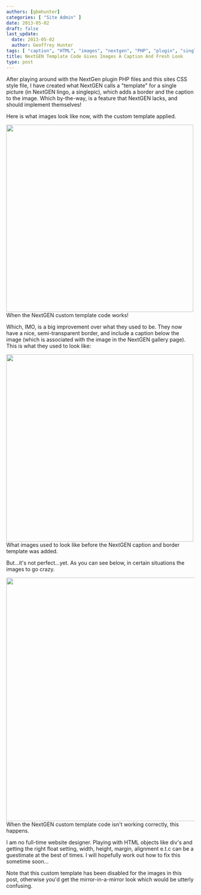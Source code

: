 ```yaml
---
authors: [gbmhunter]
categories: [ "Site Admin" ]
date: 2013-05-02
draft: false
last_update:
  date: 2013-05-02
  author: Geoffrey Hunter
tags: [ "caption", "HTML", "images", "nextgen", "PHP", "plugin", "singlepic", "template", "Wordpress" ]
title: NextGEN Template Code Gives Images A Caption And Fresh Look
type: post
---
```



After playing around with the NextGen plugin PHP files and this sites CSS style file, I have created what NextGEN calls a "template" for a single picture (in NextGEN lingo, a singlepic), which adds a border and the caption to the image. Which by-the-way, is a feature that NextGEN lacks, and should implement themselves!

Here is what images look like now, with the custom template applied.


<Image src={cladlab_nextgen_custom_template_image_code_working} width="500px">When the NextGEN custom template code works!</Image>

Which, IMO, is a big improvement over what they used to be. They now have a nice, semi-transparent border, and include a caption below the image (which is associated with the image in the NextGEN gallery page). This is what they used to look like:


<Image src={image_before_nextgen_caption_and_border_template_for_singlepic_added} width="500px">What images used to look like before the NextGEN caption and border template was added.</Image>

But...it's not perfect...yet. As you can see below, in certain situations the images to go crazy.


<Image src={cladlab_nextgen_custom_template_image_code_not_fully_working} width="650px">When the NextGEN custom template code isn't working correctly, this happens.</Image>

I am no full-time website designer. Playing with HTML objects like div's  and getting the right float setting, width, height, margin, alignment e.t.c can be a guestimate at the best of times. I will hopefully work out how to fix this sometime soon...

Note that this custom template has been disabled for the images in this post, otherwise you'd get the mirror-in-a-mirror look which would be utterly confusing.
